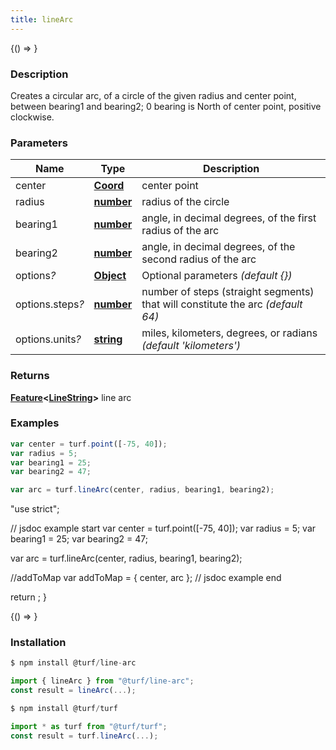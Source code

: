 ```yaml
---
title: lineArc
---
```



<!-- Expose turf as global var for experimenting in the browser console -->

<BrowserOnly>{() => <WindowTurfGlobal turf={turf} />}</BrowserOnly>

### Description

Creates a circular arc, of a circle of the given radius and center point, between bearing1 and bearing2;
0 bearing is North of center point, positive clockwise.

### Parameters

| Name                  | Type                                                                                            | Description                                                                     |
| --------------------- | ----------------------------------------------------------------------------------------------- | ------------------------------------------------------------------------------- |
| center                | **[Coord](https://tools.ietf.org/html/rfc7946#section-3.1.1)**                                  | center point                                                                    |
| radius                | **[number](https://developer.mozilla.org/docs/Web/JavaScript/Reference/Global_Objects/Number)** | radius of the circle                                                            |
| bearing1              | **[number](https://developer.mozilla.org/docs/Web/JavaScript/Reference/Global_Objects/Number)** | angle, in decimal degrees, of the first radius of the arc                       |
| bearing2              | **[number](https://developer.mozilla.org/docs/Web/JavaScript/Reference/Global_Objects/Number)** | angle, in decimal degrees, of the second radius of the arc                      |
| options<i>?</i>       | **[Object](https://developer.mozilla.org/docs/Web/JavaScript/Reference/Global_Objects/Object)** | Optional parameters _(default \{\})_                                            |
| options.steps<i>?</i> | **[number](https://developer.mozilla.org/docs/Web/JavaScript/Reference/Global_Objects/Number)** | number of steps (straight segments) that will constitute the arc _(default 64)_ |
| options.units<i>?</i> | **[string](https://developer.mozilla.org/docs/Web/JavaScript/Reference/Global_Objects/String)** | miles, kilometers, degrees, or radians _(default 'kilometers')_                 |

### Returns

**[Feature](https://tools.ietf.org/html/rfc7946#section-3.2)\<[LineString](https://tools.ietf.org/html/rfc7946#section-3.1.4)\>** line arc

### Examples

```javascript
var center = turf.point([-75, 40]);
var radius = 5;
var bearing1 = 25;
var bearing2 = 47;

var arc = turf.lineArc(center, radius, bearing1, bearing2);
```

  "use strict";

  // jsdoc example start
  var center = turf.point([-75, 40]);
  var radius = 5;
  var bearing1 = 25;
  var bearing2 = 47;

  var arc = turf.lineArc(center, radius, bearing1, bearing2);

  //addToMap
  var addToMap = { center, arc };
  // jsdoc example end

  return <ExampleMap addToMap={addToMap} />;
}

<BrowserOnly>{() => <Map0 />}</BrowserOnly>

### Installation

```javascript
$ npm install @turf/line-arc

import { lineArc } from "@turf/line-arc";
const result = lineArc(...);
```

```javascript
$ npm install @turf/turf

import * as turf from "@turf/turf";
const result = turf.lineArc(...);
```
